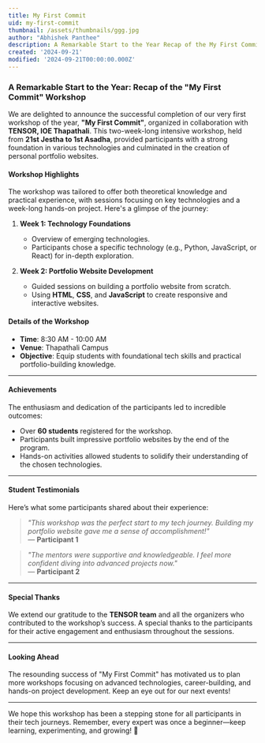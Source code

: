 ```yaml
---
title: My First Commit
uid: my-first-commit
thumbnail: /assets/thumbnails/ggg.jpg
author: "Abhishek Panthee"
description: A Remarkable Start to the Year Recap of the My First Commit Workshop 
created: '2024-09-21'
modified: '2024-09-21T00:00:00.000Z'
---
```


### A Remarkable Start to the Year: Recap of the "My First Commit" Workshop

We are delighted to announce the successful completion of our very first workshop of the year, **"My First Commit"**, organized in collaboration with **TENSOR, IOE Thapathali**. This two-week-long intensive workshop, held from **21st Jestha to 1st Asadha**, provided participants with a strong foundation in various technologies and culminated in the creation of personal portfolio websites.


#### **Workshop Highlights**
The workshop was tailored to offer both theoretical knowledge and practical experience, with sessions focusing on key technologies and a week-long hands-on project. Here's a glimpse of the journey:

1. **Week 1: Technology Foundations**
   - Overview of emerging technologies.
   - Participants chose a specific technology (e.g., Python, JavaScript, or React) for in-depth exploration.

2. **Week 2: Portfolio Website Development**
   - Guided sessions on building a portfolio website from scratch.
   - Using **HTML**, **CSS**, and **JavaScript** to create responsive and interactive websites.


#### **Details of the Workshop**
- **Time**: 8:30 AM - 10:00 AM  
- **Venue**: Thapathali Campus  
- **Objective**: Equip students with foundational tech skills and practical portfolio-building knowledge.

---

#### **Achievements**
The enthusiasm and dedication of the participants led to incredible outcomes:

- Over **60 students** registered for the workshop.
- Participants built impressive portfolio websites by the end of the program.
- Hands-on activities allowed students to solidify their understanding of the chosen technologies.

---

#### **Student Testimonials**
Here’s what some participants shared about their experience:

> *"This workshop was the perfect start to my tech journey. Building my portfolio website gave me a sense of accomplishment!"*  
> — **Participant 1**

> *"The mentors were supportive and knowledgeable. I feel more confident diving into advanced projects now."*  
> — **Participant 2**

---

#### **Special Thanks**
We extend our gratitude to the **TENSOR team** and all the organizers who contributed to the workshop’s success. A special thanks to the participants for their active engagement and enthusiasm throughout the sessions.

---

#### **Looking Ahead**
The resounding success of "My First Commit" has motivated us to plan more workshops focusing on advanced technologies, career-building, and hands-on project development. Keep an eye out for our next events!

---

We hope this workshop has been a stepping stone for all participants in their tech journeys. Remember, every expert was once a beginner—keep learning, experimenting, and growing! 🌟